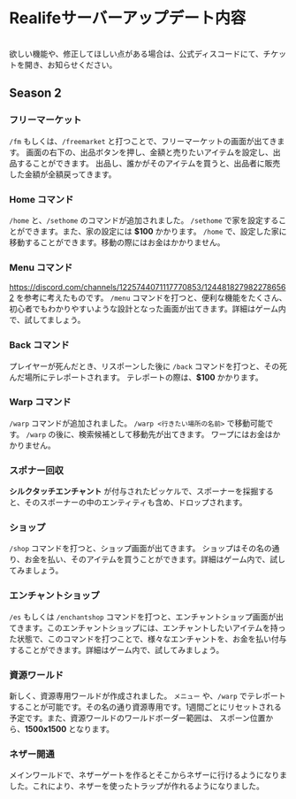 
# Realifeサーバーアップデート内容
<br/>
<CustomCallout type="note">欲しい機能や、修正してほしい点がある場合は、公式ディスコードにて、チケットを開き、お知らせください。</CustomCallout>

## Season 2

### フリーマーケット
``/fm`` もしくは、``/freemarket`` と打つことで、フリーマーケットの画面が出てきます。
画面の右下の、出品ボタンを押し、金額と売りたいアイテムを設定し、出品することができます。
出品し、誰かがそのアイテムを買うと、出品者に販売した金額が全額戻ってきます。

### Home コマンド
``/home`` と、``/sethome`` のコマンドが追加されました。
``/sethome`` で家を設定することができます。また、家の設定には **$100** かかります。
``/home`` で、設定した家に移動することができます。移動の際にはお金はかかりません。

### Menu コマンド
https://discord.com/channels/1225744071117770853/1244818279822786562 を参考に考えたものです。
``/menu`` コマンドを打つと、便利な機能をたくさん、初心者でもわかりやすいような設計となった画面が出てきます。詳細はゲーム内で、試してましょう。

### Back コマンド
プレイヤーが死んだとき、リスポーンした後に  ``/back`` コマンドを打つと、その死んだ場所にテレポートされます。
テレポートの際は、**$100** かかります。

### Warp コマンド
``/warp`` コマンドが追加されました。
``/warp <行きたい場所の名前>`` で移動可能です。
``/warp`` の後に、検索候補として移動先が出てきます。
ワープにはお金はかかりません。

### スポナー回収
**シルクタッチエンチャント** が付与されたピッケルで、スポーナーを採掘すると、そのスポーナーの中のエンティティも含め、ドロップされます。

### ショップ
``/shop`` コマンドを打つと、ショップ画面が出てきます。
ショップはその名の通り、お金を払い、そのアイテムを買うことができます。詳細はゲーム内で、試してみましょう。

### エンチャントショップ
``/es`` もしくは ``/enchantshop`` コマンドを打つと、エンチャントショップ画面が出てきます。このエンチャントショップには、エンチャントしたいアイテムを持った状態で、このコマンドを打つことで、様々なエンチャントを、お金を払い付与することができます。詳細はゲーム内で、試してみましょう。

### 資源ワールド
新しく、資源専用ワールドが作成されました。
``メニュー`` や、``/warp`` でテレポートすることが可能です。その名の通り資源専用です。1週間ごとにリセットされる予定です。また、資源ワールドのワールドボーダー範囲は、
スポーン位置から、**1500x1500** となります。

### ネザー開通
メインワールドで、ネザーゲートを作るとそこからネザーに行けるようになりました。これにより、ネザーを使ったトラップが作れるようになりました。